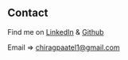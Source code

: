 ## Contact

Find me on [LinkedIn](https://www.linkedin.com/in/chiraglpatel/) & [Github](https://github.com/chirag80)

Email => <chiragpaatel1@gmail.com>